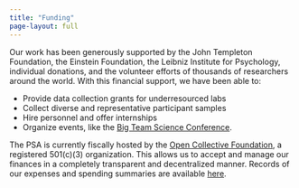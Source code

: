 ```yaml
---
title: "Funding"
page-layout: full
---
```


Our work has been generously supported by the John Templeton Foundation, the Einstein Foundation, the Leibniz Institute for Psychology, individual donations, and the volunteer efforts of thousands of researchers around the world. With this financial support, we have been able to:

- Provide data collection grants for underresourced labs 
- Collect diverse and representative participant samples
- Hire personnel and offer internships 
- Organize events, like the [Big Team Science Conference](https://bigteamscienceconference.github.io/).

The PSA is currently fiscally hosted by the [Open Collective Foundation](https://docs.opencollective.com/help/about/introduction), a registered 501(c)(3) organization. This allows us to accept and manage our finances in a completely transparent and decentralized manner. Records of our expenses and spending summaries are available [here](https://opencollective.com/psysciacc).

<!--
If you are interested in supporting the PSA, you can make [tax-exempt] donations [here](https://opencollective.com/psysciacc/donate?interval=oneTime&amount=20).
-->
